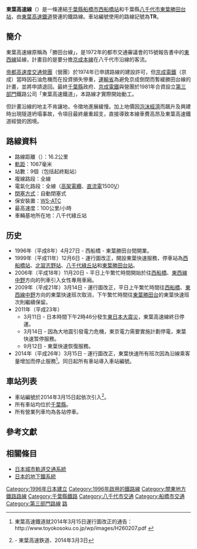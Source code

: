 {{NoteTA
|G1=Railway
|1=zh-tw:高架;zh-hk:架空;
}}
{{Infobox 鐵道路線
|日文原名=東葉高速線
|平假名=とうようこうそくせん
|羅馬拼音=Tōyō Kōsoku sen
|路線名稱=[[File:Tōyō_Rapid_Railway_Logo.png|25px]] 東葉高速線
|路線顏色=#00b16b
|標誌=File:Number prefix Toyo-Rapid.svg
|標誌大小=40px
|圖片=Toyo_rapid_railway_2000_series_2107F_Out_of_service.jpg
|圖片大小=300px
|圖片說明={{link-ja|東葉高速鐵道2000系電力動車組|東葉高速鉄道2000系電車|2000系}}
|所在地={{JPN}}{{flag|千葉縣}}[[八千代市|八千代市]]、[[船橋市|船橋市]]
|起點=[[西船橋站|西船橋站]]
|終點=[[東葉勝田台站|東葉勝田台站]]
|站數=9個
|路線記號=[[File:Number_prefix_Toyo-Rapid.svg|21px]] TR
|通車=1996年4月27日
|擁有者=[[File:Tōyō_Rapid_Railway_Logo.png|20px]] [[東葉高速鐵道|東葉高速鐵道]]
|營運者=[[File:Tōyō_Rapid_Railway_Logo.png|20px]] 東葉高速鐵道
|車輛基地=
|使用車輛=
|路線距離=16.2公里
|軌距=1,067毫米
|軌道數量=[[複線鐵路|複線]]
|電氣化方式=[[直流電|直流電]]1,500 [[伏特|V]]<br />[[高架電纜|高架電纜]]
|最大坡度=
|最小曲線半徑=
|閉塞方式=自動閉塞式
|保安裝置=[[列車自動控制系統|WS-ATC]]
|最高速度=100公里/小時
|路線圖=[[File:Tōyō_Rapid_Railway_Linemap.svg|300px]]
{{東葉高速線RDT}}
}}
'''東葉高速線'''（{{jpn|j=東葉高速線|hg=とうようこうそくせん|rm=Tōyō kōsoku sen|f=y}}）是一條連結[[千葉縣|千葉縣]][[船橋市|船橋市]][[西船橋站|西船橋站]]和千葉縣[[八千代市|八千代市]][[東葉勝田台站|東葉勝田台站]]，由[[東葉高速鐵道|東葉高速鐵道]]營運的鐵路線。車站編號使用的路線記號為'''TR'''。

==簡介==
東葉高速線原稱為「勝田台線」，是1972年的都市交通審議會的15號報告書中的[[東西線_(東京地下鐵)|東西線]]延線，計畫目的是要分擔[[京成本線|京成本線]]在八千代市沿線的客流。

[[帝都高速度交通營團|帝都高速度交通營團]]（營團）於1974年已申請路線的建設許可，但[[京成電鐵|京成電鐵]]（京成）當時因石油危機而在投資損失慘重，[[運輸省|運輸省]]為避免京成倒閉而暫緩勝田台線的計畫，並將申請退回。最終[[千葉縣|千葉縣]]政府、[[京成電鐵|京成電鐵]]與營團於1981年合資設立[[第三部門|第三部門]]鐵路公司「東葉高速鐵道」，本路線才實際開始動工。

但計畫沿線的地主不肯讓地，令徵地進展緩慢。加上地價因[[泡沫經濟|泡沫經濟]]而飆升及興建時出現隧道坍塌事故，令項目最終嚴重超支，直接導致本線車費高昂及東葉高速鐵道經營的困境。

==路線資料==
* 路線距離（{{link-ja|營業距離|営業キロ}}）：16.2公里
* [[軌距|軌距]]：1067毫米
* 站數：9個（包括起終點站）
* 複線路段：全線
* 電氣化路段：全線（[[高架電纜|高架電纜]]、[[直流電|直流電]]1500[[伏特|V]]）
* [[閉塞_(鐵路)|閉塞方式]]：自動閉塞式
* 保安裝置：[[列車自動控制系統|WS-ATC]]
* 最高速度：100公里/小時
* 車輛基地所在地：八千代綠丘站

== 历史 ==
* 1996年（平成8年）4月27日 - 西船橋 - 東葉勝田台間開業。
* 1999年（平成11年）12月6日 - 運行圖改正，開設東葉快速服務，停車站為[[西船橋站|西船橋站]]、[[北習志野站|北習志野站]]、[[八千代綠丘站|八千代綠丘站]]和[[東葉勝田台站|東葉勝田台站]]。
* 2006年（平成18年）11月20日 - 平日上午繁忙時間開始於往[[西船橋站|西船橋]]、[[東京地下鐵東西線|東西線]][[中野站_(東京都)|中野]]方向的列車引入女性專用車廂。
* 2009年（平成21年）3月14日 - 運行圖改正，平日上午繁忙時間往[[西船橋站|西船橋]]、[[東京地下鐵東西線|東西線]][[中野站_(東京都)|中野]]方向的東葉快速班次取消，下午繁忙時間往[[東葉勝田台站|東葉勝田台]]的東葉快速班次則繼續保留。
* 2011年（平成23年）
** 3月11日 - 日本時間下午2時46分發生[[東日本大震災|東日本大震災]]，東葉高速線終日停運。
** 3月14日 - 因為大地震引發電力危機，東京電力需要實施計劃停電，東葉快速暂停服務。
** 9月12日 - 東葉快速恢復服務。
* 2014年（平成26年）3月15日 - 運行圖改正，東葉快速所有班次因為沿線乘客量增加而停止服務<ref>東葉高速鐵道就2014年3月15日運行圖改正的通告：http://www.toyokosoku.co.jp/wp/images/H260207.pdf {{Wayback|url=http://www.toyokosoku.co.jp/wp/images/H260207.pdf |date=20161122155032 }}</ref>。同日起所有車站導入車站編號。
{{clear}}

==車站列表==
* 車站編號於2014年3月15日起依次引入<ref name="TR-H260303">{{PDFlink|[http://www.toyokosoku.co.jp/wp/images/H260303.pdf 「駅ナンバリング」を導入します]}} - 東葉高速鉄道、2014年3月3日</ref>。
* 所有車站均位於[[千葉縣|千葉縣]]。
* 所有營業列車均為各站停車。
{{東葉高速線車站列表}}

==參考文獻==
{{Reflist}}

==相關條目==
* [[日本城市軌道交通系統|日本城市軌道交通系統]]
* [[日本的地铁系统|日本的地下鐵系統]]
{{關東東京首都圈大眾運輸}}
{{東葉高速線}}
{{DEFAULTSORT:Touyou Kousoku}}
{{Portal bar|日本|千葉|鐵路|日本鐵路|城市軌道交通}}
[[Category:1996年日本建立|Category:1996年日本建立]]
[[Category:1996年啟用的鐵路線|Category:1996年啟用的鐵路線]]
[[Category:關東地方鐵路路線|Category:關東地方鐵路路線]]
[[Category:千葉縣鐵路|Category:千葉縣鐵路]]
[[Category:八千代市交通|Category:八千代市交通]]
[[Category:船橋市交通|Category:船橋市交通]]
[[Category:第三部門路線|Category:第三部門路線]]
[[Category:東葉高速鐵道|路]]